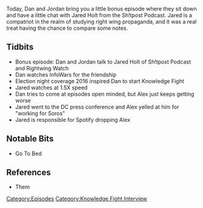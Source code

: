 {{Episode
    | title           = Jared Holt from the Sh!tpost Podcast
    | caption         = [https://knowledgefight.libsyn.com/knowledge-fight-jared-holt-from-the-shtpost-podcast Listen to this episode on Libsyn]
    | episodeNumber   = 197
    | length          = 01:05:50
    | airDate         = August 23, 2018
    | episodeType     = [[:Category:Knowledge Fight Interview|Knowledge Fight Interview]]
    | appearance      = [[Jared Holt]], [[Jon Ronson]], [[George Soros]]
    | previousEpisode = [[196: August 21, 2018]]
    | nextEpisode     = [[198: July 22, 2011]]
}}

{{Stub}}

Today, Dan and Jordan bring you a little bonus episode where they sit down and have a little chat with Jared Holt from the Sh!tpost Podcast. Jared is a compatriot in the realm of studying right wing propaganda, and it was a real treat having the chance to compare some notes.

==Tidbits==

*Bonus episode: Dan and Jordan talk to Jared Holt of Sh!tpost Podcast and Rightwing Watch
*Dan watches InfoWars for the friendship
*Election night coverage 2016 inspired Dan to start Knowledge Fight
*Jared watches at 1.5X speed
*Dan tries to come at episodes open minded, but Alex just keeps getting worse
*Jared went to the DC press conference and Alex yelled at him for "working for Soros"
*Jared is responsible for Spotify dropping Alex

==Notable Bits==

*Go To Bed

==References==

*Them

[[Category:Episodes]]
[[Category:Knowledge Fight Interview]]